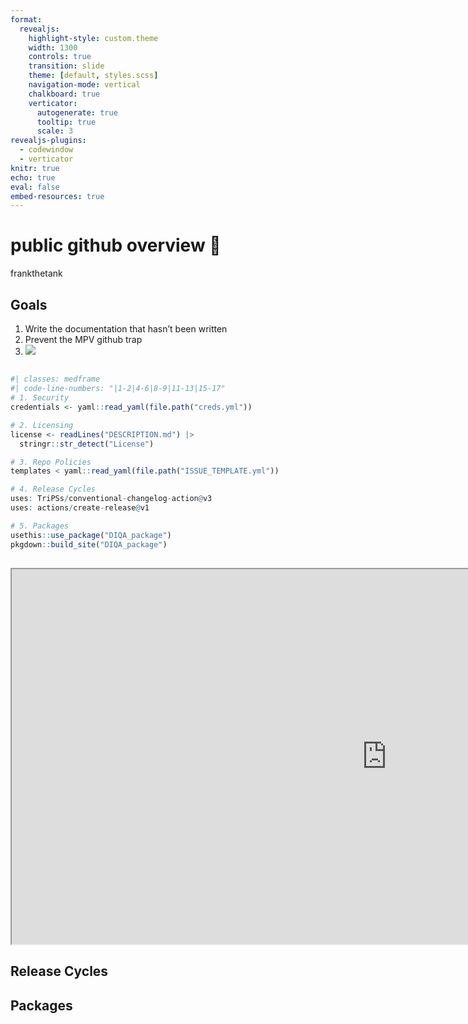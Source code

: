 ```yaml
---
format:
  revealjs:
    highlight-style: custom.theme
    width: 1300
    controls: true
    transition: slide
    theme: [default, styles.scss]
    navigation-mode: vertical
    chalkboard: true
    verticator:
      autogenerate: true
      tooltip: true
      scale: 3
revealjs-plugins:
  - codewindow
  - verticator
knitr: true
echo: true
eval: false
embed-resources: true
---
```


# public github overview 🌊 {data-background-color="#051525"}

frankthetank

## Goals {data-background-color="#051525"}

::: incremental
1.  Write the documentation that hasn't been written
2.  Prevent the MPV github trap
3.  ![](images/dc.gif){.myframe2}
:::

## 

```r
#| classes: medframe
#| code-line-numbers: "|1-2|4-6|8-9|11-13|15-17"
# 1. Security
credentials <- yaml::read_yaml(file.path("creds.yml"))

# 2. Licensing
license <- readLines("DESCRIPTION.md") |>
  stringr::str_detect("License")

# 3. Repo Policies
templates < yaml::read_yaml(file.path("ISSUE_TEMPLATE.yml"))

# 4. Release Cycles
uses: TriPSs/conventional-changelog-action@v3
uses: actions/create-release@v1

# 5. Packages
usethis::use_package("DIQA_package")
pkgdown::build_site("DIQA_package")

```

## 

```{=html}
<iframe width="1200" height="600" src="https://nw-page.github.io/standards/" title="Quarto Documentation" class="myframe2"></iframe>
```

## Release Cycles


## Packages
